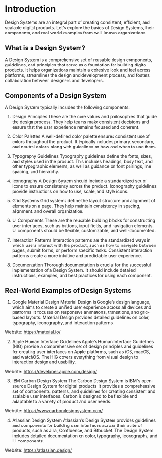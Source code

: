 # Introduction

Design Systems are an integral part of creating consistent, efficient, and scalable digital products.
Let's explore the basics of Design Systems, their components, and real-world examples from well-known organizations.

## What is a Design System?

A Design System is a comprehensive set of reusable design components, guidelines, and principles that serve as a foundation for building digital products. It helps organizations maintain a cohesive look and feel across platforms, streamlines the design and development process, and fosters collaboration between designers and developers.

## Components of a Design System

A Design System typically includes the following components:

1. Design Principles
   These are the core values and philosophies that guide the design process. They help teams make consistent decisions and ensure that the user experience remains focused and coherent.

2. Color Palettes
   A well-defined color palette ensures consistent use of colors throughout the product. It typically includes primary, secondary, and neutral colors, along with guidelines on how and when to use them.

3. Typography Guidelines
   Typography guidelines define the fonts, sizes, and styles used in the product. This includes headings, body text, and other typographic elements, as well as guidance on font pairings, line spacing, and hierarchy.

4. Iconography
   A Design System should include a standardized set of icons to ensure consistency across the product. Iconography guidelines provide instructions on how to use, scale, and style icons.

5. Grid Systems
   Grid systems define the layout structure and alignment of elements on a page. They help maintain consistency in spacing, alignment, and overall organization.

6. UI Components
   These are the reusable building blocks for constructing user interfaces, such as buttons, input fields, and navigation elements. UI components should be flexible, customizable, and well-documented.

7. Interaction Patterns
   Interaction patterns are the standardized ways in which users interact with the product, such as how to navigate between pages, submit forms, or perform specific tasks. Consistent interaction patterns create a more intuitive and predictable user experience.

8. Documentation
   Thorough documentation is crucial for the successful implementation of a Design System. It should include detailed instructions, examples, and best practices for using each component.

## Real-World Examples of Design Systems

1. Google Material Design
   Material Design is Google's design language, which aims to create a unified user experience across all devices and platforms. It focuses on responsive animations, transitions, and grid-based layouts. Material Design provides detailed guidelines on color, typography, iconography, and interaction patterns.

Website: https://material.io/

2. Apple Human Interface Guidelines
   Apple's Human Interface Guidelines (HIG) provide a comprehensive set of design principles and guidelines for creating user interfaces on Apple platforms, such as iOS, macOS, and watchOS. The HIG covers everything from visual design to interaction design and usability.

Website: https://developer.apple.com/design/

3. IBM Carbon Design System
   The Carbon Design System is IBM's open-source Design System for digital products. It provides a comprehensive set of components, patterns, and guidelines for creating consistent and scalable user interfaces. Carbon is designed to be flexible and adaptable to a variety of product and user needs.

Website: https://www.carbondesignsystem.com/

4. Atlassian Design System
   Atlassian's Design System provides guidelines and components for building user interfaces across their suite of products, such as Jira, Confluence, and Bitbucket. The Design System includes detailed documentation on color, typography, iconography, and UI components.

Website: https://atlassian.design/
